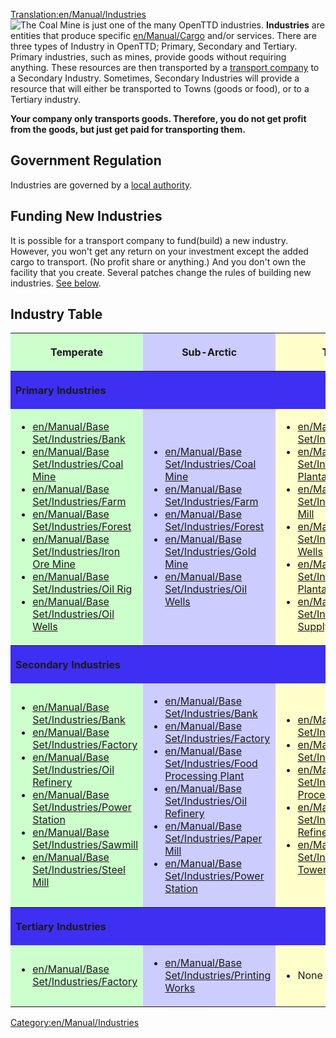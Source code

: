 [[Translation:en/Manual/Industries]]
[[File:en/Manual/Base Set/Industries/Coalmine.png|right|frame|The Coal Mine is just one of the many OpenTTD industries.]]
'''Industries''' are entities that produce specific [[en/Manual/Cargo]] and/or services. There are three types of Industry in OpenTTD; Primary, Secondary and Tertiary. Primary industries, such as mines, provide goods without requiring anything. These resources are then transported by a [[en/Manual/Transport company|transport company]] to a Secondary Industry. Sometimes, Secondary Industries will provide a resource that will either be transported to Towns (goods or food), or to a Tertiary industry. 

'''Your company only transports goods. Therefore, you do not get profit from the goods, but just get paid for transporting them.'''

==Government Regulation==
Industries are governed by a [[en/Manual/Local authority|local authority]].

==Funding New Industries==
It is possible for a transport company to fund(build) a new industry. However, you won't get any return on your investment except the added cargo to transport. (No profit share or anything.) And you don't own the facility that you create. Several patches change the rules of building new industries. [[#related-patches|See below]].

==Industry Table==
<table width="100%" bgcolor="white">
<tr><th style="background: #ccffcc">Temperate</th><th style="background: #ccccff">Sub-Arctic</th><th style="background: #ffffcc">Tropical</th><th style="background: #ff9999">Toyland</th></tr>

<tr><th colspan="4" style="background: #3e2ff3" align="left">Primary Industries</th></tr>
<tr><td style="background: #ccffcc">
*[[en/Manual/Base Set/Industries/Bank]]
*[[en/Manual/Base Set/Industries/Coal Mine]]
*[[en/Manual/Base Set/Industries/Farm]]
*[[en/Manual/Base Set/Industries/Forest]]
*[[en/Manual/Base Set/Industries/Iron Ore Mine]]
*[[en/Manual/Base Set/Industries/Oil Rig]]
*[[en/Manual/Base Set/Industries/Oil Wells]]
</td><td style="background: #ccccff">
*[[en/Manual/Base Set/Industries/Coal Mine]]
*[[en/Manual/Base Set/Industries/Farm]]
*[[en/Manual/Base Set/Industries/Forest]]
*[[en/Manual/Base Set/Industries/Gold Mine]]
*[[en/Manual/Base Set/Industries/Oil Wells]]
</td><td style="background: #ffffcc">
*[[en/Manual/Base Set/Industries/Factory]]
*[[en/Manual/Base Set/Industries/Fruit Plantation]]
*[[en/Manual/Base Set/Industries/Lumber Mill]]
*[[en/Manual/Base Set/Industries/Oil Wells]]
*[[en/Manual/Base Set/Industries/Rubber Plantation]]
*[[en/Manual/Base Set/Industries/Water Supply]]
</td>
<td style="background: #ff9999">
*TBC
</td></tr>
<tr><th colspan="4" style="background: #3e2ff3" align="left">Secondary Industries</th></tr>
<tr><td style="background: #ccffcc">
*[[en/Manual/Base Set/Industries/Bank]]
*[[en/Manual/Base Set/Industries/Factory]]
*[[en/Manual/Base Set/Industries/Oil Refinery]]
*[[en/Manual/Base Set/Industries/Power Station]]
*[[en/Manual/Base Set/Industries/Sawmill]]
*[[en/Manual/Base Set/Industries/Steel Mill]]
</td><td style="background: #ccccff">
*[[en/Manual/Base Set/Industries/Bank]]
*[[en/Manual/Base Set/Industries/Factory]]
*[[en/Manual/Base Set/Industries/Food Processing Plant]]
*[[en/Manual/Base Set/Industries/Oil Refinery]]
*[[en/Manual/Base Set/Industries/Paper Mill]]
*[[en/Manual/Base Set/Industries/Power Station]]
</td><td style="background: #ffffcc">
*[[en/Manual/Base Set/Industries/Bank]]
*[[en/Manual/Base Set/Industries/Factory]]
*[[en/Manual/Base Set/Industries/Food Processing Plant]]
*[[en/Manual/Base Set/Industries/Oil Refinery]]
*[[en/Manual/Base Set/Industries/Water Tower]]
</td><td style="background: #ff9999">
*TBC
</td></tr>
<tr><th colspan="4" style="background: #3e2ff3" align="left">Tertiary Industries</th></tr>
<tr><td style="background: #ccffcc">
*[[en/Manual/Base Set/Industries/Factory]]
</td><td style="background: #ccccff">
*[[en/Manual/Base Set/Industries/Printing Works]]
</td><td style="background: #ffffcc">
*None
</td><td style="background: #ff9999">
*TBC
</td></tr>
</table>

[[Category:en/Manual/Industries]]
